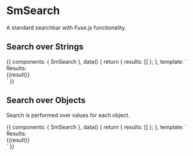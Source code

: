 
<Meta title="Components/SmSearch" component={SmSearch} />

# SmSearch

A standard searchbar with Fuse.js functionality.

<Props of={SmSearch} />

## Search over Strings

<Preview>
  <Story name="simple search" height="300px">
    {{
      components: { SmSearch },
      data() {
        return {
          results: []
        };
      },
      template: `
          <div>
              <SmSearch style="width:300px" class="ma2"
                v-model="results"
                 :options="['Apple', 'Pear', 'Banana', 'Mango', 'Guava', 'Lemon', 'Grapefruit']"/>
              <div class="ma2 mt3">
              Results:
                <div v-for="result in results" class="ma2">
                  {{result}}
                </div>
              </div>
          </div>
          `
    }}
  </Story>
</Preview>

## Search over Objects

Search is performed over values for each object.

<Preview>
  <Story name="object search" height="300px">
    {{
      components: { SmSearch },
      data() {
        return {
          results: []
        };
      },
      template: `
          <div>
              <SmSearch style="width:300px" class="ma2"
                v-model="results"
                :options="[{ name: 'Sally', type: 'dog', color: 'white'},
                           { name: 'Wanda', type: 'dog', color: 'brown'},
                           { name: 'Jack', type: 'cat', color: 'black'}, 
                           { name: 'Pepper', type: 'dog', color: 'mixed'}, 
                           { name: 'Lucy', type: 'cat', color: 'white'}]"/>
              <div class="ma2 mt3">
              Results:
                <div v-for="result in results" class="ma2">
                  {{result}}
                </div>
              </div>
          </div>
          `
    }}
  </Story>
</Preview>
